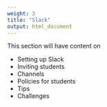 ```yaml
---
weight: 3
title: "Slack"
output: html_document
---
```


This section will have content on

- Setting up Slack
- Inviting students
- Channels
- Policies for students
- Tips
- Challenges
